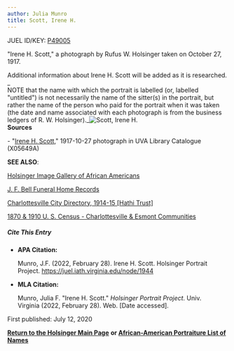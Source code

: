 ```yaml
---
author: Julia Munro
title: Scott, Irene H.
---
```

JUEL ID/KEY: [P49005](http://juel.iath.virginia.edu/public_person?person=49005 "P49005")

"Irene H. Scott," a photograph by Rufus W. Holsinger taken on October 27, 1917.

Additional information about Irene H. Scott will be added as it is researched.  
_  
NOTE that the name with which the portrait is labelled (or, labelled "untitled") is not necessarily the name of the sitter(s) in the portrait, but rather the name of the person who paid for the portrait when it was taken (the date and name associated with each photograph is from the business ledgers of R. W. Holsinger)._![Scott, Irene H.](https://iiif.lib.virginia.edu/iiif/uva-lib:1048743/full/778,561/0/default.jpg "Scott, Irene H.")     
**Sources**

\- "[Irene H. Scott](https://search.lib.virginia.edu/catalog/uva-lib:1048743#?c=0&m=0&s=0&cv=0 "Scott, Irene H. ")," 1917-10-27 photograph in UVA Library Catalogue (X05649A) 

**SEE ALSO**:

[Holsinger Image Gallery of African Americans](http://rwholsingerphotos.org/images.php "Holsinger Image Gallery of African Americans")

[J. F. Bell Funeral Home Records](http://www2.vcdh.virginia.edu/afam/raceandplace/perl_scripts/funeral_search.html "J. F. Bell Funeral Home Database")

[Charlottesville City Directory, 1914-15 \[Hathi Trust\]](https://catalog.hathitrust.org/Record/101954103 "Charlottesville City Directory, 1914-15") 

[1870 & 1910 U. S. Census - Charlottesville & Esmont Communities](http://www2.vcdh.virginia.edu/afam/raceandplace/census/search_both.html "1870 & 1910 U. S. Census: Charlottesville and Esmont Communities")

##### **Cite This Entry**

*   **APA Citation:**
    
    Munro, J.F. (2022, February 28). Irene H. Scott. Holsinger Portrait Project. https://juel.iath.virginia.edu/node/1944
    
*   **MLA Citation:**
    
    Munro, Julia F. "Irene H. Scott." _Holsinger Portrait Project_. Univ. Virginia (2022, February 28). Web. \[Date accessed\].
    

First published: July 12, 2020

[**Return to the Holsinger Main Page**](http://juel.iath.virginia.edu/node/980) **or [African-American Portraiture List of Names](http://juel.iath.virginia.edu/node/996)**